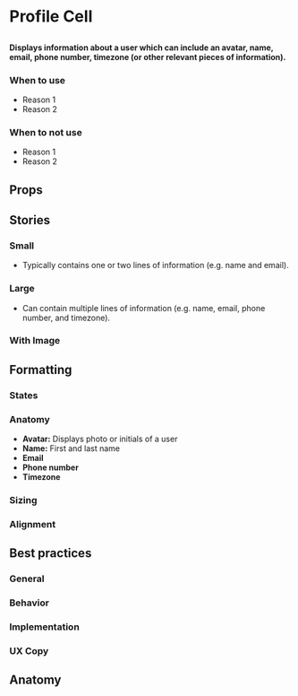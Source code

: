 
# Profile Cell

##

<h4>
  Displays information about a user which can include an avatar, name, email, phone number, timezone (or other relevant pieces of information).
</h4>

<Preview>
  <Story id="design-system-profile-cell--small" />
</Preview>

### When to use 
- Reason 1
- Reason 2

### When to not use
- Reason 1
- Reason 2


## Props

<ArgsTable of={ProfileCell} />


## Stories 

### Small
- Typically contains one or two lines of information (e.g. name and email).

<Preview>
  <Story id="design-system-profile-cell--small" />
</Preview>

### Large
- Can contain multiple lines of information (e.g. name, email, phone number, and timezone).

<Preview>
  <Story id="design-system-profile-cell--large" />
</Preview>

### With Image

<Preview>
  <Story id="design-system-profile-cell--with-image" />
</Preview>


## Formatting

### States

### Anatomy 
- **Avatar:** Displays photo or initials of a user
- **Name:** First and last name 
- **Email** 
- **Phone number** 
- **Timezone** 

### Sizing

### Alignment


## Best practices

### General

### Behavior

### Implementation

### UX Copy

## Anatomy
